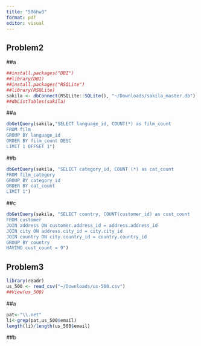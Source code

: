 ```yaml
---
title: "506hw3"
format: pdf
editor: visual
---
```


## Problem2

##a

```r
##install.packages("DBI")
##library(DBI)
##install.packages("RSQLite")
##library(RSQLite)
sakila <- dbConnect(RSQLite::SQLite(), "~/Downloads/sakila_master.db")
##dbListTables(sakila)
```

##a

```r
dbGetQuery(sakila,"SELECT language_id, COUNT(*) as film_count
FROM film
GROUP BY language_id
ORDER BY film_count DESC
LIMIT 1 OFFSET 1")
```

##b

```r
dbGetQuery(sakila, "SELECT category_id, COUNT (*) as cat_count
FROM film_category
GROUP BY category_id
ORDER BY cat_count
LIMIT 1")
```

##c

```r
dbGetQuery(sakila, "SELECT country, COUNT(customer_id) as cust_count
FROM customer
JOIN address ON customer.address_id = address.address_id
JOIN city ON address.city_id = city.city_id
JOIN country ON city.country_id = country.country_id
GROUP BY country
HAVING cust_count = 9")

```

## Problem3

```r
library(readr)
us_500 <- read_csv("~/Downloads/us-500.csv")
##View(us_500)
```

##a

```r
pat<-"\\.net"
li<-grep(pat,us_500$email)
length(li)/length(us_500$email)
```

##b

```r

```
